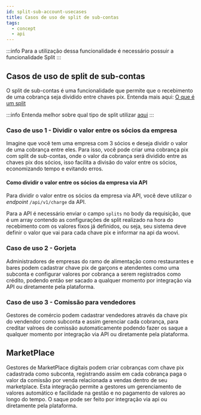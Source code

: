 ```yaml
---
id: split-sub-account-usecases
title: Casos de uso de split de sub-contas
tags:
  - concept
  - api
---
```



:::info
Para a utilização dessa funcionalidade é necessário possuir a funcionalidade Split
:::

## Casos de uso de split de sub-contas

O split de sub-contas é uma funcionalidade que permite que o recebimento de uma cobrança seja dividido entre chaves pix. Entenda mais aqui: [O que é um split](../split-introduction.md)

:::info
Entenda melhor sobre qual tipo de split utilizar [aqui](../split-introduction.md#tipos-de-split)
:::

### Caso de uso 1 - Dividir o valor entre os sócios da empresa

Imagine que você tem uma empresa com 3 sócios e deseja dividir o valor de uma cobrança entre eles. Para isso, você pode criar uma cobrança pix com split de sub-contas, onde o valor da cobrança será dividido entre as chaves pix dos sócios, isso facilita a divisão do valor entre os sócios, economizando tempo e evitando erros.

#### Como dividir o valor entre os sócios da empresa via API

Para dividir o valor entre os sócios da empresa via API, você deve utilizar o _endpoint_ `/api/v1/charge` da API.

Para a API é necessário enviar o campo `splits` no body da requisição, que é um array contendo as configurações de split realizado na hora do recebimento com os valores fixos já definidos, ou seja, seu sistema deve definir o valor que vai para cada chave pix e informar na api da woovi.

### Caso de uso 2 - Gorjeta

Administradores de empresas do ramo de alimentação como restaurantes e bares podem cadastrar chave pix de garçons e atendentes como uma subconta e configurar valores
por cobrança a serem registrados como crédito, podendo então ser sacado a qualquer momento por integração via API ou diretamente pela plataforma.

### Caso de uso 3 - Comissão para vendedores

Gestores de comércio podem cadastrar vendedores através da chave pix do vendendor como subconta e assim gerenciar cada cobrança, para creditar valroes de comissão automaticamente podendo fazer os saque a qualquer momento por integração via API ou diretamente pela plataforma.

## MarketPlace

Gestores de MarketPlace digitais podem criar cobranças com chave pix cadastrada como subconta, registrando assim em cada cobrança paga o valor da comissão por venda
relacionada a vendas dentro de seu marketplace. Esta integração permite a gestores um gerenciamento de valores automático e facilidade na gestão e no pagamento de valores ao longo do tempo. O saque pode ser feito por integração via api ou diretamente pela plataforma.
